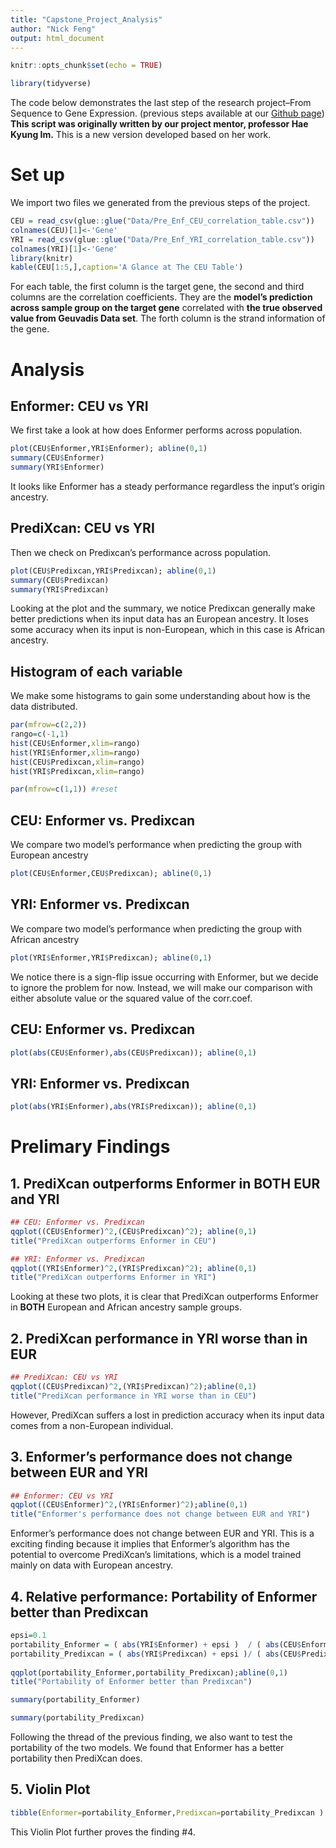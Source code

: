 ```yaml
---
title: "Capstone_Project_Analysis"
author: "Nick Feng"
output: html_document
---
```


```r
knitr::opts_chunk$set(echo = TRUE)
```

```r
library(tidyverse)
```

The code below demonstrates the last step of the research project--From Sequence to Gene Expression. (previous steps available at our [Github page](https://github.com/NickuFeng/Research-Project)) **This script was originally written by our project mentor, professor Hae Kyung Im.** This is a new version developed based on her work. 

# Set up

We import two files we generated from the previous steps of the project.
```r
CEU = read_csv(glue::glue("Data/Pre_Enf_CEU_correlation_table.csv"))
colnames(CEU)[1]<-'Gene'
YRI = read_csv(glue::glue("Data/Pre_Enf_YRI_correlation_table.csv"))
colnames(YRI)[1]<-'Gene'
library(knitr)
kable(CEU[1:5,],caption='A Glance at The CEU Table')
```
For each table, the first column is the target gene, the second and third columns are the correlation coefficients. They are the __model's prediction across sample group on the target gene__ correlated with __the true observed value from Geuvadis Data set__. The forth column is the strand information of the gene. 

# Analysis 

## Enformer: CEU vs YRI
We first take a look at how does Enformer performs across population.
```r
plot(CEU$Enformer,YRI$Enformer); abline(0,1)
summary(CEU$Enformer)
summary(YRI$Enformer)
```
It looks like Enformer has a steady performance regardless the input's origin ancestry.

## PrediXcan: CEU vs YRI
Then we check on Predixcan's performance across population.
```r
plot(CEU$Predixcan,YRI$Predixcan); abline(0,1)
summary(CEU$Predixcan)
summary(YRI$Predixcan)
```
Looking at the plot and the summary, we notice Predixcan generally make better predictions when its input data has an European ancestry. It loses some accuracy when its input is non-European, which in this case is African ancestry.

## Histogram of each variable
We make some histograms to gain some understanding about how is the data distributed.
```r
par(mfrow=c(2,2))
rango=c(-1,1)
hist(CEU$Enformer,xlim=rango)
hist(YRI$Enformer,xlim=rango)
hist(CEU$Predixcan,xlim=rango)
hist(YRI$Predixcan,xlim=rango)

par(mfrow=c(1,1)) #reset
```

## CEU: Enformer vs. Predixcan

We compare two model's performance when predicting the group with European ancestry
```r
plot(CEU$Enformer,CEU$Predixcan); abline(0,1)
```

## YRI: Enformer vs. Predixcan

We compare two model's performance when predicting the group with African ancestry
```r
plot(YRI$Enformer,YRI$Predixcan); abline(0,1)
```

We notice there is a sign-flip issue occurring with Enformer, but we decide to ignore the problem for now. Instead, we will make our comparison with either absolute value or the squared value of the corr.coef. 

## CEU: Enformer vs. Predixcan

```r
plot(abs(CEU$Enformer),abs(CEU$Predixcan)); abline(0,1)
```

## YRI: Enformer vs. Predixcan

```r

plot(abs(YRI$Enformer),abs(YRI$Predixcan)); abline(0,1)
```

# Prelimary Findings

## 1. PrediXcan outperforms Enformer in BOTH EUR and YRI

```r
## CEU: Enformer vs. Predixcan
qqplot((CEU$Enformer)^2,(CEU$Predixcan)^2); abline(0,1)
title("PrediXcan outperforms Enformer in CEU")
```
```r
## YRI: Enformer vs. Predixcan
qqplot((YRI$Enformer)^2,(YRI$Predixcan)^2); abline(0,1)
title("PrediXcan outperforms Enformer in YRI")
```

Looking at these two plots, it is clear that PrediXcan outperforms Enformer in **BOTH** European and African ancestry sample groups.

## 2. PrediXcan performance in YRI worse than in EUR

```r
## PrediXcan: CEU vs YRI
qqplot((CEU$Predixcan)^2,(YRI$Predixcan)^2);abline(0,1)
title("PrediXcan performance in YRI worse than in CEU")
```

However, PrediXcan suffers a lost in prediction accuracy when its input data comes from a non-European individual. 

## 3. Enformer's performance does not change between EUR and YRI

```r
## Enformer: CEU vs YRI
qqplot((CEU$Enformer)^2,(YRI$Enformer)^2);abline(0,1)
title("Enformer's performance does not change between EUR and YRI")
```

Enformer's performance does not change between EUR and YRI. This is a exciting finding because it implies that Enformer's algorithm has the potential to overcome PrediXcan's limitations, which is a model trained mainly on data with European ancestry. 

## 4. Relative performance: Portability of Enformer better than Predixcan

```r
epsi=0.1
portability_Enformer = ( abs(YRI$Enformer) + epsi )  / ( abs(CEU$Enformer)  + epsi )
portability_Predixcan = ( abs(YRI$Predixcan) + epsi )/ ( abs(CEU$Predixcan) + epsi )
 
qqplot(portability_Enformer,portability_Predixcan);abline(0,1)
title("Portability of Enformer better than Predixcan")
```
```r
summary(portability_Enformer)
```
```r
summary(portability_Predixcan)
```

Following the thread of the previous finding, we also want to test the portability of the two models. We found that Enformer has a better portability then PrediXcan does.

## 5. Violin Plot

```r
tibble(Enformer=portability_Enformer,Predixcan=portability_Predixcan )  %>% pivot_longer(cols = c(Enformer,Predixcan),names_to="type",values_to="portability") %>% ggplot(aes(type,portability)) + geom_violin() + geom_boxplot(width=0.3) + geom_jitter(size=2,col='gray') + theme_bw(base_size = 15) + ggtitle("Enformer Portability to YRI Higher than Predixcan")
```

This Violin Plot further proves the finding #4. 